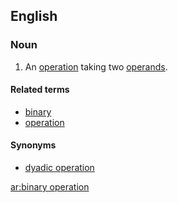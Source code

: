 ==English==

===Noun===
{{en-noun}}

# {{algebra}} An [[operation]] taking two [[operand]]s.

====Related terms====
*[[binary]]
*[[operation]]

====Synonyms====
*[[dyadic operation]]

[[ar:binary operation]]